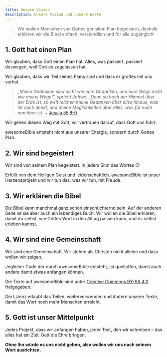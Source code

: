 ```yaml
---
title: Unsere Vision
description: Unsere Vision und unsere Werte
---
```


> Wir wollen Menschen von Gottes genialem Plan begeistern, deshalb erklären wir die Bibel einfach, verständlich und für alle zugänglich!

## 1. Gott hat einen Plan
Wir glauben, dass Gott einen Plan hat. Alles, was passiert, passiert deswegen, weil Gott es zugelassen hat.

Wir glauben, dass wir Teil seines Plans sind und dass er großes mit uns vorhat.

> *„Meine Gedanken sind nicht wie eure Gedanken, und eure Wege nicht wie meine Wege!“, spricht Jahwe.*
> *„Denn so hoch der Himmel über der Erde ist, so weit reichen meine Gedanken über alles hinaus, was ihr euch denkt, und meine Möglichkeiten über alles, was für euch machbar ist.* ~ [Jesaja 55,8-9](https://www.bibleserver.com/NLB/Jesaja55%2C8-9)

Wir gehen diesen Weg mit Gott, wir vertrauen darauf, dass Gott uns führt.

awesomeBible entsteht nicht aus unserer Energie, sondern durch Gottes Plan.

## 2. Wir sind begeistert
Wir sind von seinem Plan begeistert. In jedem Sinn des Wortes 😉

Erfüllt von dem Heiligen Geist und leidenschaftlich. awesomeBible ist unser Herzensprojekt und wir tun das, was wir tun, mit Freude.

## 3. Wir erklären die Bibel
Die Bibel kann manchmal ganz schön einschüchternd sein. Auf der anderen Seite ist sie aber auch ein lebendiges Buch. Wir wollen die Bibel erklären, damit du siehst, wie Gottes Wort in den Alltag passen kann, und es selbst erleben kannst.

## 4. Wir sind eine Gemeinschaft
Wir sind eine Gemeinschaft. Wir stehen als Christen nicht alleine und dass wollen wir zeigen.

Jeglicher Code der durch awesomeBible entsteht, ist quelloffen, damit auch andere damit etwas anfangen können.

Die Texte auf awesomeBible sind unter [Creative Commons BY-SA 4.0](https://docs.awesomebible.de/lizenz/) freigegeben.

Die Lizenz erlaubt das Teilen, weiterverwenden und ändern unserer Texte, damit das Wort noch mehr Menschen erreicht.

<LinkCard
	title="Mehr Informationen zur Lizenz"
	description="Informationen darüber, wie die Texte auf awesomeBible weiterverwendet werden dürfen."
	href="/lizenz/"
/>

## 5. Gott ist unser Mittelpunkt
Jedes Projekt, dass wir anfangen haben, jeder Text, den wir schreiben – das alles hat ein Ziel: Gott die Ehre bringen.

**Ohne Ihn würde es uns nicht geben, also wollen wir uns nach seinem Wort ausrichten.**
